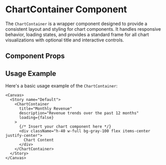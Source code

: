 

<Meta of={ChartContainer} />

# ChartContainer Component

The `ChartContainer` is a wrapper component designed to provide a consistent layout and styling for chart components. It handles responsive behavior, loading states, and provides a standard frame for all chart visualizations with optional title and interactive controls.

## Component Props

<Canvas of={ChartContainer.Default} />

<Controls />

## Usage Example

Here's a basic usage example of the `ChartContainer`:

```tsx
<Canvas>
  <Story name="Default">
    <ChartContainer 
      title="Monthly Revenue"
      description="Revenue trends over the past 12 months"
      loading={false}
    >
      {/* Insert your chart component here */}
      <div className="h-40 w-full bg-gray-100 flex items-center justify-center">
        Chart Content
      </div>
    </ChartContainer>
  </Story>
</Canvas>
``` 